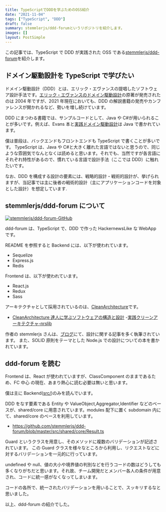 ```yaml
---
title: TypeScriptでDDDを学ぶためのOSS紹介
date: "2021-11-04"
tags: ["TypeScript", "DDD"]
draft: false
summary: stemmlerjs/ddd-forumというリポジトリを紹介します。
images: []
layout: PostSimple
---
```


この記事では、TypeScript で DDD が実践された OSS である[stemmlerjs/ddd-forum](https://github.com/stemmlerjs/ddd-forum)を紹介します。

## ドメイン駆動設計を TypeScript で学びたい

ドメイン駆動設計（DDD）とは、エリック・エヴァンスの提唱したソフトウェア設計手法です。[エリック・エヴァンスのドメイン駆動設計](https://amzn.to/2OXmUeV)の原著が発売されたのは 2004 年ですが、2021 年現在においても、DDD の解説書籍の発売やカンファレンスが開かれるなど、勢いを増し続けています。

DDD にまつわる書籍では、サンプルコードとして、Java や C#が用いられることが多いです。例えば、Evans 本と[実践ドメイン駆動設計](https://amzn.to/3agF3vS)は Java で書かれています。

僕は普段は、バックエンドもフロントエンドも TypeScript で書くことが多いです。
TypeScript は、Java や C#と大きく離れた言語ではないと思うので、同じような雰囲気でなんとなくは読めると思います。それでも、当然ですが各言語にそれぞれ特性があるので、慣れている言語で設計手法（ここでは DDD）に触れたいです。

なお、DDD を構成する設計の要素には、戦略的設計・戦術的設計が、挙げられますが、当記事では主に後者の戦術的設計（主にアプリケーションコードを対象とした設計）を想定しています.

## stemmlerjs/ddd-forum について

[![stemmlerjs/ddd-forum-GitHub](https://gh-card.dev/repos/stemmlerjs/ddd-forum.svg)](https://github.com/stemmlerjs/ddd-forum)

ddd-forum は、TypeScript で、DDD で作った HackernewsLike な WebApp です。

README を参照すると Backend には、以下が使われています。

- Sequelize
- Express.js
- Redis

Frontend は、以下が使われています。

- React.js
- Redux
- Sass

アーキテクチャとして採用されているのは、[CleanArchitecture](https://blog.cleancoder.com/uncle-bob/2012/08/13/the-clean-architecture.html)です。

- [CleanArchitecture 達人に学ぶソフトウェアの構造と設計](https://amzn.to/3C78uw4) -[実践クリーンアーキテクチャ-nrslib](https://nrslib.com/clean-architecture/)

作者の stemmlerjs さんは、[ブログ](https://khalilstemmler.com/)にて、設計に関する記事を多く執筆されています。
また、SOLID 原則をテーマとした Node.js での設計についての本を書かれています。

## ddd-forum を読む

Frontend は、React が使われていますが、ClassComponent のままであるため、FC 中心
の現在、あまり熱心に読む必要は無いと思います。

僕は主に Backend([src/](https://github.com/stemmlerjs/ddd-forum/tree/master/src))のみを読んでいます。

DDD をなす要素である Entity や ValueObject,Aggregator,Identifier などのベースが、shared/core に用意されています。modules 配下に置く subdomain 内にて、shared/core のベースを利用しています。

- https://github.com/stemmlerjs/ddd-forum/blob/master/src/shared/core/Result.ts

Guard というクラスを用意し、そのメソッドに複数のバリデーションが記述されています。
この Guard クラスを様々なところから利用し、リクエストなどに対するバリデーションを一元的に行っています。

undefined や null、値の大小や境界値の判別などを行うコードの数はどうしても多くなりがちだと思います。それ故、チーム開発だとメンバー各人の条件が用意され、コードに統一感がなくなってしまいます。

コードの各所で、統一されたバリデーションを用いることで、スッキリするなと思いました。

以上、ddd-forum の紹介でした。
